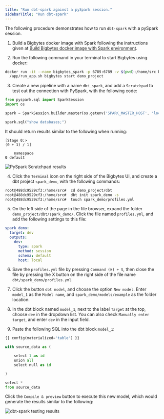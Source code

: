 ```yaml
---
title: "Run dbt-spark against a pySpark session."
sidebarTitle: "Run dbt-spark"
---
```


The following procedure demonstrates how to run `dbt-spark` with a pySpark session.

1. Build a Bigbytes docker image with Spark following the instructions given at
[Build Bigbytes docker image with Spark environment](/integrations/spark-pyspark#1-build-bigbytes-docker-image-with-spark-environment).

2. Run the following command in your terminal to start Bigbytes using docker:
```bash
docker run -it --name bigbytes_spark -p 6789:6789 -v $(pwd):/home/src bigbytes_spark \
  /app/run_app.sh bigbytes start demo_project
```

3. Create a new pipeline with a name `dbt_spark`, and add a `Scratchpad` to
test out the connection with PySpark, with the following code:
```python
from pyspark.sql import SparkSession
import os

spark = SparkSession.builder.master(os.getenv('SPARK_MASTER_HOST', 'local')).getOrCreate()

spark.sql("show databases;")
```
It should return results similar to the following when running:
```
[Stage 0:>                                                          
(0 + 1) / 1]

    namespace
0 default
```

<img
  alt="PySpark Scratchpad results"
  src="https://github.com/digitranslab/assets/blob/main/pyspark-scratchpad-results.png?raw=True"
/>

4. Click the `Terminal` icon on the right side of the Bigbytes UI, and create a dbt
project `spark_demo`, with the following commands:

```bash
root@488dc9529cf3:/home/src#  cd demo_project/dbt
root@488dc9529cf3:/home/src#  dbt init spark_demo -s
root@488dc9529cf3:/home/src#  touch spark_demo/profiles.yml
```

5. On the left side of the page in the file browser, expand the folder `demo_project/dbt/spark_demo/`.
Click the file named `profiles.yml`, and add the following settings to this file:

```yaml
spark_demo:
  target: dev
  outputs:
    dev:
      type: spark
      method: session
      schema: default
      host: local
``` 

6. Save the `profiles.yml` file by pressing `Command (⌘) + S`, then close the file
by pressing the X button on the right side of the file name `dbt/spark_demo/profiles.yml`.

7. Click the button `dbt model`, and choose the option `New model`. Enter `model_1`
as the `Model name`, and `spark_demo/models/example` as the folder location.

8. In the dbt block named `model_1`, next to the label `Target` at the top,
choose `dev` in the dropdown list. You can also check `Manually enter target`,
and enter `dev` in the input field.

9. Paste the following SQL into the dbt block `model_1`:
```python
{{ config(materialized='table') }}

with source_data as (

    select 1 as id
    union all
    select null as id

)

select *
from source_data
```

Click the `Compile & preview` button to execute this new model, which would
generate the results similar to the following:

<img
  alt="dbt-spark testing results"
  src="https://github.com/digitranslab/assets/blob/main/dbt-spark-testing-results.png?raw=True"
/>
